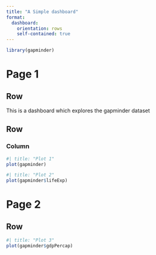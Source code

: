 ```yaml
---
title: "A Simple dashboard"
format: 
  dashboard:
    orientation: rows
    self-contained: true
---
```


```r
library(gapminder)
```
# Page 1
## Row
This is a dashboard which explores the gapminder dataset

## Row
### Column {.tabset}
```r
#| title: "Plot 1"
plot(gapminder)
```
```r
#| title: "Plot 2"
plot(gapminder$lifeExp)
```

# Page 2
## Row
```r
#| title: "Plot 3"
plot(gapminder$gdpPercap)
```